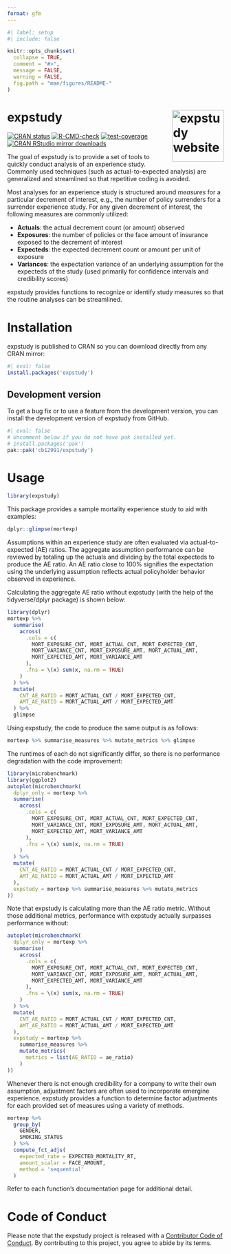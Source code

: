 ```yaml
---
format: gfm
---
```


<!-- README.md is generated from README.Qmd. Please edit that file -->

```r
#| label: setup
#| include: false

knitr::opts_chunk$set(
  collapse = TRUE,
  comment = "#>",
  message = FALSE,
  warning = FALSE,
  fig.path = "man/figures/README-"
)
```

# expstudy <a href="https://cb12991.github.io/expstudy/"><img src="man/figures/logo.png" align="right" height="120" alt="expstudy website" /></a>

<!-- badges: start -->
[![CRAN status](https://www.r-pkg.org/badges/version/expstudy.png)](https://CRAN.R-project.org/package=expstudy)
[![R-CMD-check](https://github.com/cb12991/expstudy/actions/workflows/R-CMD-check.yaml/badge.svg)](https://github.com/cb12991/expstudy/actions/workflows/R-CMD-check.yaml)
[![test-coverage](https://github.com/cb12991/expstudy/actions/workflows/test-coverage.yaml/badge.svg)](https://github.com/cb12991/expstudy/actions/workflows/test-coverage.yaml)
[![CRAN RStudio mirror downloads](http://cranlogs.r-pkg.org/badges/expstudy.png)](http://www.r-pkg.org/pkg/expstudy)
<!-- badges: end -->

The goal of expstudy is to provide a set of tools to quickly conduct analysis of an experience study. Commonly used techniques (such as actual-to-expected analysis) are generalized and streamlined so that repetitive coding is avoided. 

Most analyses for an experience study is structured around *measures* for a particular decrement of interest, e.g., the number of policy surrenders for a surrender experience study. For any given decrement of interest, the following measures are commonly utilized:

* **Actuals**: the actual decrement count (or amount) observed
* **Exposures**: the number of policies or the face amount of insurance exposed to the decrement of interest
* **Expecteds**: the expected decrement count or amount per unit of exposure
* **Variances**: the expectation variance of an underlying assumption for the expecteds of the study (used primarily for confidence intervals and credibility scores)

expstudy provides functions to recognize or identify study measures so that the routine analyses can be streamlined. 

# Installation

expstudy is published to CRAN so you can download directly from any CRAN mirror:

```r
#| eval: false
install.packages('expstudy')
```

## Development version

To get a bug fix or to use a feature from the development version, you can install the development version of expstudy from GitHub.

```r
#| eval: false
# Uncomment below if you do not have pak installed yet.
# install.packages('pak')
pak::pak('cb12991/expstudy')
```

# Usage

```r
library(expstudy)
```

This package provides a sample mortality experience study to aid with examples:

```r
dplyr::glimpse(mortexp)
```

Assumptions within an experience study are often evaluated via actual-to-expected (AE) ratios. The aggregate assumption performance can be reviewed by totaling up the actuals and dividing by the total expecteds to produce the AE ratio. An AE ratio close to 100% signifies the expectation using the underlying assumption reflects actual policyholder behavior observed in experience. 

Calculating the aggregate AE ratio without expstudy (with the help of the tidyverse/dplyr package) is shown below:

```r
library(dplyr)
mortexp %>%
  summarise(
    across(
      .cols = c(
        MORT_EXPOSURE_CNT, MORT_ACTUAL_CNT, MORT_EXPECTED_CNT, 
        MORT_VARIANCE_CNT, MORT_EXPOSURE_AMT, MORT_ACTUAL_AMT, 
        MORT_EXPECTED_AMT, MORT_VARIANCE_AMT
      ),
      .fns = \(x) sum(x, na.rm = TRUE)
    )
  ) %>%
  mutate(
    CNT_AE_RATIO = MORT_ACTUAL_CNT / MORT_EXPECTED_CNT,
    AMT_AE_RATIO = MORT_ACTUAL_AMT / MORT_EXPECTED_AMT
  ) %>%
  glimpse
```

Using expstudy, the code to produce the same output is as follows:

```r
mortexp %>% summarise_measures %>% mutate_metrics %>% glimpse
```

The runtimes of each do not significantly differ, so there is no performance degradation with the code improvement:

```r
library(microbenchmark)
library(ggplot2)
autoplot(microbenchmark(
  dplyr_only = mortexp %>%
  summarise(
    across(
      .cols = c(
        MORT_EXPOSURE_CNT, MORT_ACTUAL_CNT, MORT_EXPECTED_CNT, 
        MORT_VARIANCE_CNT, MORT_EXPOSURE_AMT, MORT_ACTUAL_AMT, 
        MORT_EXPECTED_AMT, MORT_VARIANCE_AMT
      ),
      .fns = \(x) sum(x, na.rm = TRUE)
    )
  ) %>%
  mutate(
    CNT_AE_RATIO = MORT_ACTUAL_CNT / MORT_EXPECTED_CNT,
    AMT_AE_RATIO = MORT_ACTUAL_AMT / MORT_EXPECTED_AMT
  ),
  expstudy = mortexp %>% summarise_measures %>% mutate_metrics
))

```

Note that expstudy is calculating more than the AE ratio metric. Without those additional metrics, performance with expstudy actually surpasses performance without:

```r
autoplot(microbenchmark(
  dplyr_only = mortexp %>%
  summarise(
    across(
      .cols = c(
        MORT_EXPOSURE_CNT, MORT_ACTUAL_CNT, MORT_EXPECTED_CNT, 
        MORT_VARIANCE_CNT, MORT_EXPOSURE_AMT, MORT_ACTUAL_AMT, 
        MORT_EXPECTED_AMT, MORT_VARIANCE_AMT
      ),
      .fns = \(x) sum(x, na.rm = TRUE)
    )
  ) %>%
  mutate(
    CNT_AE_RATIO = MORT_ACTUAL_CNT / MORT_EXPECTED_CNT,
    AMT_AE_RATIO = MORT_ACTUAL_AMT / MORT_EXPECTED_AMT
  ),
  expstudy = mortexp %>% 
    summarise_measures %>%
    mutate_metrics(
      metrics = list(AE_RATIO = ae_ratio)
    )
))
```

Whenever there is not enough credibility for a company to write their own assumption, adjustment factors are often used to incorporate emergine experience. expstudy provides a function to determine factor adjustments for each provided set of measures using a variety of methods.

```r
mortexp %>%
  group_by(
    GENDER,
    SMOKING_STATUS
  ) %>%
  compute_fct_adjs(
    expected_rate = EXPECTED_MORTALITY_RT,
    amount_scalar = FACE_AMOUNT,
    method = 'sequential'
  )
```

Refer to each function's documentation page for additional detail. 

# Code of Conduct

Please note that the expstudy project is released with a [Contributor Code of Conduct](https://cb12991.github.io/expstudy/CODE_OF_CONDUCT.html). By contributing to this project, you agree to abide by its terms.

